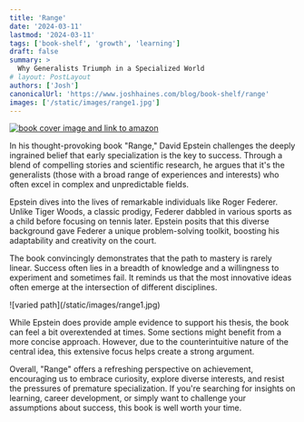 ```yaml
---
title: 'Range'
date: '2024-03-11'
lastmod: '2024-03-11'
tags: ['book-shelf', 'growth', 'learning']
draft: false
summary: >
  Why Generalists Triumph in a Specialized World
# layout: PostLayout
authors: ['Josh']
canonicalUrl: 'https://www.joshhaines.com/blog/book-shelf/range'
images: ['/static/images/range1.jpg']
---
```


<div className="mx-auto w-1/3">
  <a href="https://www.amazon.com/Range-Generalists-Triumph-Specialized-World/dp/0735214506">
    <img
      alt="book cover image and link to amazon"
      src="https://m.media-amazon.com/images/I/41SQv-reWGL._SY445_SX342_.jpg"
    />
  </a>
</div>

In his thought-provoking book "Range," David Epstein challenges the deeply ingrained belief that early specialization is the key to success. Through a blend of compelling stories and scientific research, he argues that it's the generalists (those with a broad range of experiences and interests) who often excel in complex and unpredictable fields.

Epstein dives into the lives of remarkable individuals like Roger Federer. Unlike Tiger Woods, a classic prodigy, Federer dabbled in various sports as a child before focusing on tennis later. Epstein posits that this diverse background gave Federer a unique problem-solving toolkit, boosting his adaptability and creativity on the court.

The book convincingly demonstrates that the path to mastery is rarely linear. Success often lies in a breadth of knowledge and a willingness to experiment and sometimes fail. It reminds us that the most innovative ideas often emerge at the intersection of different disciplines.

<div className="-mx-2 flex flex-wrap justify-center overflow-hidden xl:-mx-2">
  <div className="my-1 w-full overflow-hidden px-2 xl:my-1 xl:w-3/4 xl:px-2">
    ![varied path](/static/images/range1.jpg)
  </div>
</div>

While Epstein does provide ample evidence to support his thesis, the book can feel a bit overextended at times. Some sections might benefit from a more concise approach. However, due to the counterintuitive nature of the central idea, this extensive focus helps create a strong argument.

Overall, "Range" offers a refreshing perspective on achievement, encouraging us to embrace curiosity, explore diverse interests, and resist the pressures of premature specialization. If you're searching for insights on learning, career development, or simply want to challenge your assumptions about success, this book is well worth your time.
